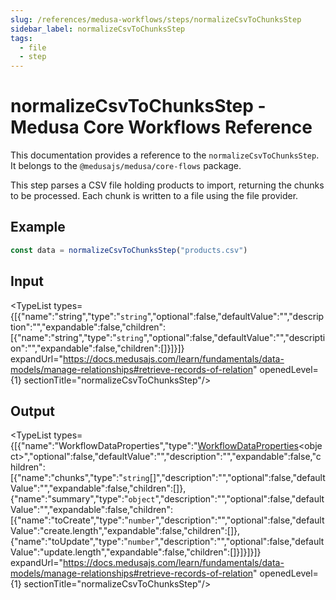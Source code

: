 ```yaml
---
slug: /references/medusa-workflows/steps/normalizeCsvToChunksStep
sidebar_label: normalizeCsvToChunksStep
tags:
  - file
  - step
---
```



# normalizeCsvToChunksStep - Medusa Core Workflows Reference

This documentation provides a reference to the `normalizeCsvToChunksStep`. It belongs to the `@medusajs/medusa/core-flows` package.

This step parses a CSV file holding products to import, returning the chunks
to be processed. Each chunk is written to a file using the file provider.

## Example

```ts
const data = normalizeCsvToChunksStep("products.csv")
```

## Input

<TypeList types={[{"name":"string","type":"`string`","optional":false,"defaultValue":"","description":"","expandable":false,"children":[{"name":"string","type":"`string`","optional":false,"defaultValue":"","description":"","expandable":false,"children":[]}]}]} expandUrl="https://docs.medusajs.com/learn/fundamentals/data-models/manage-relationships#retrieve-records-of-relation" openedLevel={1} sectionTitle="normalizeCsvToChunksStep"/>

## Output

<TypeList types={[{"name":"WorkflowDataProperties","type":"[WorkflowDataProperties](../../../../../workflows/types/workflows.WorkflowDataProperties/page.mdx)&#60;object&#62;","optional":false,"defaultValue":"","description":"","expandable":false,"children":[{"name":"chunks","type":"`string`[]","description":"","optional":false,"defaultValue":"","expandable":false,"children":[]},{"name":"summary","type":"`object`","description":"","optional":false,"defaultValue":"","expandable":false,"children":[{"name":"toCreate","type":"`number`","description":"","optional":false,"defaultValue":"create.length","expandable":false,"children":[]},{"name":"toUpdate","type":"`number`","description":"","optional":false,"defaultValue":"update.length","expandable":false,"children":[]}]}]}]} expandUrl="https://docs.medusajs.com/learn/fundamentals/data-models/manage-relationships#retrieve-records-of-relation" openedLevel={1} sectionTitle="normalizeCsvToChunksStep"/>
